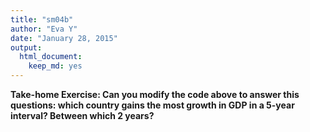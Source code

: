 ```yaml
---
title: "sm04b"
author: "Eva Y"
date: "January 28, 2015"
output:
  html_document:
    keep_md: yes
---
```


**Take-home Exercise: Can you modify the code above to answer this questions: which country gains the most growth in GDP in a 5-year interval? Between which 2 years?**

